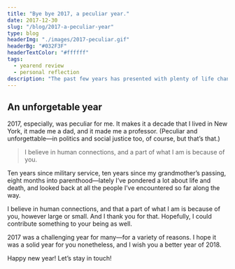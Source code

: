 ```yaml
---
title: "Bye bye 2017, a peculiar year."
date: 2017-12-30
slug: "/blog/2017-a-peculiar-year"
type: blog
headerImg: "./images/2017-peculiar.gif"
headerBg: "#032F3F"
headerTextColor: "#ffffff"
tags:
  - yearend review
  - personal reflection
description: "The past few years has presented with plenty of life changes to me: marriage, parenthood, address change(s), career junctures, and—you know—stuff."
---
```



<EmbedVideo
  videoChannel="vimeo"
  aspectRatioPadding="56.34"
  videoId="249026337"
/>

## An unforgetable year

2017, especially, was peculiar for me. It makes it a decade that I lived in New York, it made me a dad, and it made me a professor. (Peculiar and unforgettable—in politics and social justice too, of course, but that’s that.)

<blockquote class="pullquote qr">
  I believe in human connections, and a part of what I am is because of you.
</blockquote>

Ten years since military service, ten years since my grandmother’s passing, eight months into parenthood—lately I’ve pondered a lot about life and death, and looked back at all the people I’ve encountered so far along the way.

I believe in human connections, and that a part of what I am is because of you, however large or small. And I thank you for that. Hopefully, I could contribute something to your being as well.

2017 was a challenging year for many&mdash;for a variety of reasons. I hope it was a solid year for you nonetheless, and I wish you a better year of 2018.

Happy new year! Let’s stay in touch!
